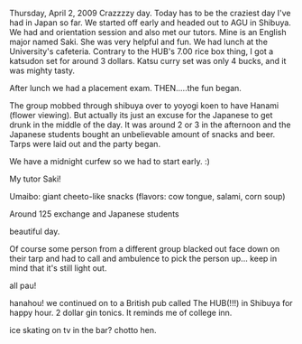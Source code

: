 Thursday, April 2, 2009
Crazzzzy day.
Today has to be the craziest day I've had in Japan so far. We started off early and headed out to AGU in Shibuya. We had and orientation session and also met our tutors. Mine is an English major named Saki. She was very helpful and fun. We had lunch at the University's cafeteria. Contrary to the HUB's 7.00 rice box thing, I got a katsudon set for around 3 dollars. Katsu curry set was only 4 bucks, and it was mighty tasty.

After lunch we had a placement exam. THEN.....the fun began.

The group mobbed through shibuya over to yoyogi koen to have Hanami (flower viewing). But actually its just an excuse for the Japanese to get drunk in the middle of the day. It was around 2 or 3 in the afternoon and the Japanese students bought an unbelievable amount of snacks and beer. Tarps were laid out and the party began.

We have a midnight curfew so we had to start early. :)

My tutor Saki!

Umaibo: giant cheeto-like snacks (flavors: cow tongue, salami, corn soup)

Around 125 exchange and Japanese students

beautiful day.

Of course some person from a different group blacked out face down on their tarp and had to call and ambulence to pick the person up... keep in mind that it's still light out.

all pau!

hanahou! we continued on to a British pub called The HUB(!!!) in Shibuya for happy hour. 2 dollar gin tonics. It reminds me of college inn.

ice skating on tv in the bar? chotto hen.

